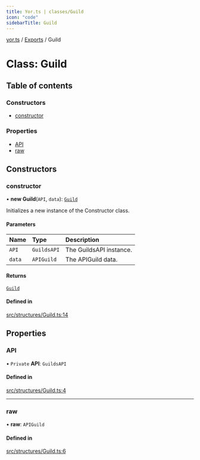 ```yaml
---
title: Yor.ts | classes/Guild
icon: "code"
sidebarTitle: Guild
---
```

[yor.ts](../README) / [Exports](../modules) / Guild

# Class: Guild

## Table of contents

### Constructors

- [constructor](Guild#constructor)

### Properties

- [API](Guild#api)
- [raw](Guild#raw)

## Constructors

### constructor

• **new Guild**(`API`, `data`): [`Guild`](Guild)

Initializes a new instance of the Constructor class.

#### Parameters

| Name | Type | Description |
| :------ | :------ | :------ |
| `API` | `GuildsAPI` | The GuildsAPI instance. |
| `data` | `APIGuild` | The APIGuild data. |

#### Returns

[`Guild`](Guild)

#### Defined in

[src/structures/Guild.ts:14](https://github.com/OreOreki/interactions.ts/blob/8ac09b8/src/structures/Guild.ts#L14)

## Properties

### API

• `Private` **API**: `GuildsAPI`

#### Defined in

[src/structures/Guild.ts:4](https://github.com/OreOreki/interactions.ts/blob/8ac09b8/src/structures/Guild.ts#L4)

___

### raw

• **raw**: `APIGuild`

#### Defined in

[src/structures/Guild.ts:6](https://github.com/OreOreki/interactions.ts/blob/8ac09b8/src/structures/Guild.ts#L6)
